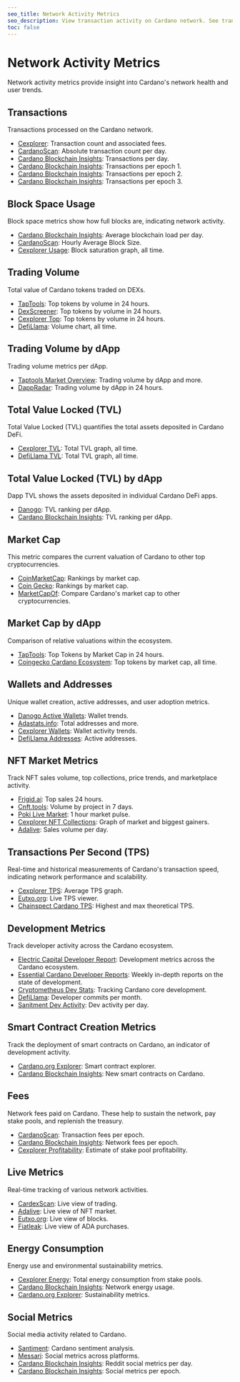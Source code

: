 ```yaml
---
seo_title: Network Activity Metrics
seo_description: View transaction activity on Cardano network. See transaction volume, addresses, TVL, and block space. Explore real-time metrics and long-term trends.
toc: false
---
```


# Network Activity Metrics

Network activity metrics provide insight into Cardano's network health and user trends.

## Transactions

Transactions processed on the Cardano network.

- [Cexplorer](https://cardanoscan.io/analytics/dailyTxCountAndFees): Transaction count and associated fees.
- [CardanoScan](https://cardanoscan.io/analytics/absoluteTxCount): Absolute transaction count per day.
- [Cardano Blockchain Insights](https://lookerstudio.google.com/s/r-x_IbY41mY): Transactions per day.
- [Cardano Blockchain Insights](https://lookerstudio.google.com/s/i1ovIilH5gY): Transactions per epoch 1.
- [Cardano Blockchain Insights](https://lookerstudio.google.com/s/pw0_jGTWlcs): Transactions per epoch 2.
- [Cardano Blockchain Insights](https://lookerstudio.google.com/s/l-enmJx8O8c): Transactions per epoch 3.

## Block Space Usage

Block space metrics show how full blocks are, indicating network activity.

- [Cardano Blockchain Insights](https://lookerstudio.google.com/s/sVOfkq0gl1o): Average blockchain load per day.
- [CardanoScan](https://cardanoscan.io/analytics/blockSize): Hourly Average Block Size.
- [Cexplorer Usage](https://cexplorer.io/usage)<OS url="https://github.com/cexplorer" />: Block saturation graph, all time.

## Trading Volume

Total value of Cardano tokens traded on DEXs.

- [TapTools](https://www.taptools.io/?rankBy=volume&order=desc&assetType=Tokens): Top tokens by volume in 24 hours.
- [DexScreener](https://dexscreener.com/cardano?rankBy=trendingScoreH24&order=desc)<OS url="https://github.com/dexscreener" />: Top tokens by volume in 24 hours.
- [Cexplorer Top](https://cexplorer.io/token/top): Top tokens by volume in 24 hours.
- [DefiLlama](https://defillama.com/chain/Cardano?currency=USD&volume=true&tvl=false)<OS url="https://github.com/DefiLlama" />: Volume chart, all time.

## Trading Volume by dApp

Trading volume metrics per dApp.

- [Taptools Market Overview](https://www.taptools.io/market-overview): Trading volume by dApp and more.
- [DappRadar](https://dappradar.com/rankings/protocol/cardano?sort=totalVolumeInFiat&order=desc): Trading volume by dApp in 24 hours.

## Total Value Locked (TVL)

Total Value Locked (TVL) quantifies the total assets deposited in Cardano DeFi.

- [Cexplorer TVL](https://cexplorer.io/defi/tvl)<OS url="https://github.com/cexplorer" />: Total TVL graph, all time.
- [DefiLlama TVL](https://defillama.com/chain/Cardano?currency=USD&tvl=tvl)<OS url="https://github.com/DefiLlama" />: Total TVL graph, all time.

## Total Value Locked (TVL) by dApp

Dapp TVL shows the assets deposited in individual Cardano DeFi apps.

- [Danogo](https://danogo.io/tvl-report)<OS url="https://github.com/Danogo2023" />: TVL ranking per dApp.
- [Cardano Blockchain Insights](https://lookerstudio.google.com/s/kpmEIAO1Qiw): TVL ranking per dApp.

## Market Cap

This metric compares the current valuation of Cardano to other top cryptocurrencies.

- [CoinMarketCap](https://coinmarketcap.com/): Rankings by market cap.
- [Coin Gecko](https://www.coingecko.com/): Rankings by market cap.
- [MarketCapOf](https://marketcapof.com/crypto/cardano/): Compare Cardano's market cap to other cryptocurrencies.

## Market Cap by dApp

Comparison of relative valuations within the ecosystem.

- [TapTools](https://www.taptools.io/?rankBy=mcap&order=desc&minLiq=10000&minHolders=100&mcapCustomFilters=true): Top Tokens by Market Cap in 24 hours.
- [Coingecko Cardano Ecosystem](https://www.coingecko.com/en/categories/cardano-ecosystem)<OS url="https://github.com/coingecko" />: Top tokens by market cap, all time.

## Wallets and Addresses

Unique wallet creation, active addresses, and user adoption metrics.

- [Danogo Active Wallets](https://danogo.io/active-wallet-report)<OS url="https://github.com/Danogo2023" />: Wallet trends.
- [Adastats.info](https://adastats.info/addresses): Total addresses and more.
- [Cexplorer Wallets](https://cexplorer.io/wallets)<OS url="https://github.com/cexplorer" />: Wallet activity trends.
- [DefiLlama Addresses](https://defillama.com/chain/Cardano?addresses=true&tvl=false)<OS url="https://github.com/DefiLlama" />: Active addresses.

## NFT Market Metrics

Track NFT sales volume, top collections, price trends, and marketplace activity.

- [Frigid.ai](https://frigid.ai/): Top sales 24 hours.
- [Cnft.tools](https://cnft.tools/): Volume by project in 7 days.
- [Poki Live Market](https://www.getpoki.com/live-market): 1 hour market pulse.
- [Cexplorer NFT Collections](https://cexplorer.io/collection)<OS url="https://github.com/cexplorer" />: Graph of market and biggest gainers.
- [Adalive](https://www.adalive.io/stats): Sales volume per day.

## Transactions Per Second (TPS)

Real-time and historical measurements of Cardano's transaction speed, indicating network performance and scalability.

- [Cexplorer TPS](https://cexplorer.io/tps)<OS url="https://github.com/cexplorer" />: Average TPS graph.
- [Eutxo.org](https://eutxo.org/): Live TPS viewer.
- [Chainspect Cardano TPS](https://chainspect.app/chain/cardano)<OS url="https://github.com/fromaline/chainspect_app" />: Highest and max theoretical TPS.

## Development Metrics

Track developer activity across the Cardano ecosystem.

- [Electric Capital Developer Report](https://www.developerreport.com/ecosystems/cardano)<OS url="https://github.com/electric-capital/crypto-ecosystems/blob/master/data/ecosystems/c/cardano.toml" />: Development metrics across the Cardano ecosystem.
- [Essential Cardano Developer Reports](https://www.essentialcardano.io/development-update)<OS url="https://github.com/cardano-foundation/" />: Weekly in-depth reports on the state of development.
- [Cryptometheus Dev Stats](https://cryptometheus.com/project/Cardano): Tracking Cardano core development.
- [DefiLlama](https://defillama.com/chain/Cardano?currency=USD&volume=false&tvl=false&price=false&addresses=false&stables=false&developers=false&devsCommits=true)<OS url="https://github.com/DefiLlama" />: Developer commits per month.
- [Sanitment Dev Activity](https://app.santiment.net/s/_e1ROYfa)<OS url="https://github.com/santiment" />: Dev activity per day.

## Smart Contract Creation Metrics

Track the deployment of smart contracts on Cardano, an indicator of development activity.

- [Cardano.org Explorer](https://beta.explorer.cardano.org/en/native-scripts-sc/smart-contracts): Smart contract explorer.
- [Cardano Blockchain Insights](https://lookerstudio.google.com/s/v2mPjKyMK00): New smart contracts on Cardano.

## Fees

Network fees paid on Cardano. These help to sustain the network, pay stake pools, and replenish the treasury.

- [CardanoScan](https://cardanoscan.io/analytics/epochFees): Transaction fees per epoch.
- [Cardano Blockchain Insights](https://lookerstudio.google.com/s/gx8f-az2E9o): Network fees per epoch.
- [Cexplorer Profitability](https://cexplorer.io/profitability): Estimate of stake pool profitability.

## Live Metrics

Real-time tracking of various network activities.

- [CardexScan](https://cardexscan.com/global-trades): Live view of trading.
- [Adalive](https://www.adalive.io/): Live view of NFT market.
- [Eutxo.org](https://eutxo.org/): Live view of blocks.
- [Fiatleak](https://fiatleak.com/ada): Live view of ADA purchases.

## Energy Consumption

Energy use and environmental sustainability metrics.

- [Cexplorer Energy](https://cexplorer.io/energy)<OS url="https://github.com/cexplorer" />: Total energy consumption from stake pools.
- [Cardano Blockchain Insights](https://lookerstudio.google.com/s/nFWDaZS8yWU): Network energy usage.
- [Cardano.org Explorer](https://beta.explorer.cardano.org/en/micar): Sustainability metrics.

## Social Metrics

Social media activity related to Cardano.

- [Santiment](https://app.santiment.net/labs/trends/explore/cardano)<OS url="https://github.com/santiment" />: Cardano sentiment analysis.
- [Messari](https://messari.io/project/cardano/charts/social)<OS url="https://github.com/messari" />: Social metrics across platforms.
- [Cardano Blockchain Insights](https://lookerstudio.google.com/s/sGqHMVxZ06g): Reddit social metrics per day.
- [Cardano Blockchain Insights](https://lookerstudio.google.com/s/kSD1cN_TrrA): Social metrics per epoch.
